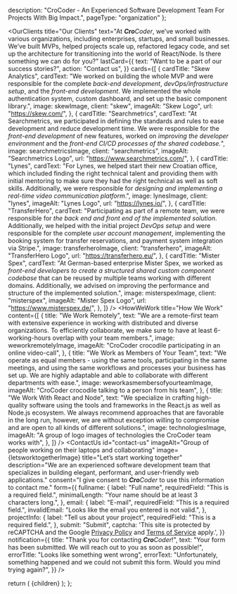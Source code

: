

  description:
    "CroCoder - An Experienced Software Development Team For Projects With Big Impact.",
    pageType: "organization"
};

<Hero
  title="<em><b>Cro</b>Coder</em> - An Experienced Software Development Team For Projects with <b>big impact.</b>"
  text="Whether you are redesigning your app, improving your website performance, or need help structuring your codebase, we can help you <b>reach your goals.</b>"
  action="contact us"
  image={heroImage}
  imageAlt="CroCoder crocodile in a hoodie holding a laptop"
/>
<OurClients
  title="Our Clients"
  text="At <em><b>Cro</b>Coder</em>, we’ve worked with various organizations, including enterprises, startups, and small businesses. We’ve built MVPs, helped projects scale up, refactored legacy code, and set up the architecture for transitioning into the world of React/Node. Is there something we can do for you?"
  lastCard={{
    text: "Want to be a part of our success stories?",
    action: "Contact us",
  }}
  cards={[
    {
      cardTitle: "Skew Analytics",
      cardText: "We worked on building the whole MVP and were responsible for the complete <em>back-end development</em>, <em>devOps/infrastructure setup</em>, and the <em>front-end development</em>. We implemented the whole authentication system, custom dashboard, and set up the basic component library.",
      image: skewImage,
      client: "skew",
      imageAlt: "Skew Logo",
      url: "https://skew.com/",
    },
    {
      cardTitle: "Searchmetrics",
      cardText: "At Searchmetrics, we participated in defining the standards and rules to ease development and reduce development time. We were responsible for the <em>front-end development</em> of new features, worked on <em>improving the developer environment</em> and the <em>front-end CI/CD processes of the shared codebase.</em>",
      image: searchmetricsImage,
      client: "searchmetrics",
      imageAlt: "Searchmetrics Logo",
      url: "https://www.searchmetrics.com/",
    },
    {
      cardTitle: "Lynes",
      cardText: "For Lynes, we helped start their new Croatian office, which included finding the right technical talent and providing them with initial mentoring to make sure they had the right technical as well as soft skills. Additionally, we were responsible for <em>designing and implementing a real-time video communication platform</em>.",
      image: lynesImage,
      client: "lynes",
      imageAlt: "Lynes Logo",
      url: "https://lynes.io/",
    },
    {
      cardTitle: "TransferHero",
      cardText: "Participating as part of a remote team, we were responsible for <em>the back end and front end of the implemented solution</em>. Additionally, we helped with the initial project <em>DevOps setup</em> and were responsible for the complete <em>user account management</em>, implementing the booking system for transfer reservations, and payment system integration via Stripe.",
      image: transferheroImage,
      client: "transferhero",
      imageAlt: "TransferHero Logo",
      url: "https://transferhero.eu/",
    },
    {
      cardTitle: "Mister Spex",
      cardText: "At German-based enterprise Mister Spex, we worked as <em>front-end developers to create a structured shared custom component codebase</em> that can be reused by multiple teams working with different domains. Additionally, we advised on improving the performance and structure of the implemented solution.",
      image: misterspexImage,
      client: "misterspex",
      imageAlt: "Mister Spex Logo",
      url: "https://www.misterspex.de/",
    },
  ]}
/>
<HowWeWork
  title="How We Work"
  content={[
    {
      title: "We Work Remotely",
      text: "We are a remote-first team with extensive experience in working with distributed and diverse organizations. To efficiently collaborate, we make sure to have at least 6-working-hours overlap with your team members.",
      image: weworkremotelyImage,
      imageAlt: "CroCoder crocodile participating in an online video-call",
    },
    {
      title: "We Work as Members of Your Team",
      text: "We operate as equal members - using the same tools, participating in the same meetings, and using the same workflows and processes your business has set up. We are highly adaptable and able to collaborate with different departments with ease.",
      image: weworkasmembersofyourteamImage,
      imageAlt: "CroCoder crocodile talking to a person from his team",
    },
    {
      title: "We Work With React and Node",
      text: "We specialize in crafting high-quality software using the tools and frameworks in the React.js as well as Node.js ecosystem. We always recommend approaches that are favorable in the long run, however, we are without exception willing to compromise and are open to all kinds of different solutions.",
      image: technologiesImage,
      imageAlt:
        "A group of logo images of technologies the CroCoder team works with",
    },
  ]}
/>
<Island>
<ContactUs
  id="contact-us"
  imageAlt="Group of people working on their laptops and collaborating"
  image={letsworktogetherImage}
  title="Let’s start working together"
  description="We are an experienced software development team that specializes in building elegant, performant, and user-friendly web applications."
  consent="I give consent to <em><b>Cro</b>Coder</em> to use this information to contact me."
  form={{
    fullname: {
      label: "Full name",
      requiredField: "This is a required field.",
      minimalLength: "Your name should be at least 3 characters long.",
    },
    email: {
      label: "E-mail",
      requiredField: "This is a required field.",
      invalidEmail: "Looks like the email you entered is not valid.",
    },
    projectInfo: {
      label: "Tell us about your project",
      requiredField: "This is a required field.",
    },
    submit: "Submit",
    captcha:
      'This site is protected by reCAPTCHA and the Google <a href="https://policies.google.com/privacy">Privacy Policy</a> and <a href="https://policies.google.com/terms">Terms of Service</a> apply.',
  }}
  notification={{
    title: "Thank you for contacting <em><b>Cro</b>Coder</em>!",
    text: "Your form has been submitted. We will reach out to you as soon as possible!",
    errorTitle: "Looks like something went wrong",
    errorText:
      "Unfortunately, something happened and we could not submit this form. Would you mind trying again?",
  }}
/></Island>

  return (
    <PageLayout>
      {children}
    </PageLayout>
  );
};
